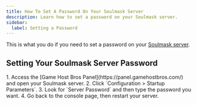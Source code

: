 ```yaml
---
title: How To Set A Password On Your Soulmask Server
description: Learn how to set a password on your Soulmask server.
sidebar:
  label: Setting a Password
---
```


This is what you do if you need to set a password on your [Soulmask server](https://www.gamehostbros.com/soulmask-server-hosting/).

## Setting Your Soulmask Server Password

<Steps>
1. Access the [Game Host Bros Panel](https://panel.gamehostbros.com/) and open your Soulmask server.
2. Click `Configuration > Startup Parameters`.
3. Look for `Server Password` and then type the password you want.
4. Go back to the console page, then restart your server.
</Steps>